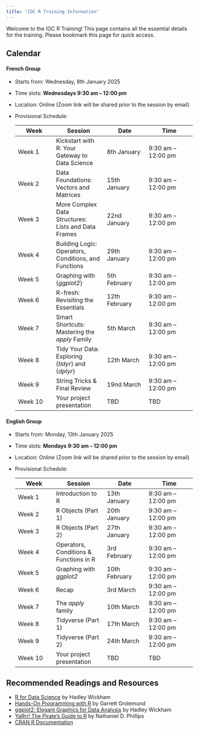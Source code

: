 ```yaml
---
title: "IOC R Training Information"
---
```


Welcome to the IOC R Training!
This page contains all the essential details for the training.
Please bookmark this page for quick access.

## Calendar

#### **French Group**

- Starts from: Wednesday, 8th January 2025  
- Time slots: **Wednesdays 9:30 am – 12:00 pm**
- Location: Online (Zoom link will be shared prior to the session by email)
- Provisional Schedule:  

  | **Week**       | **Session**          | **Date**         | **Time**           |
  |----------------|----------------------|------------------|--------------------|
  | Week 1         | Kickstart with R: Your Gateway to Data Science       | 8th January      | 9:30 am – 12:00 pm |
  | Week 2         | Data Foundations: Vectors and Matrices               | 15th January | 9:30 am – 12:00 pm |
  | Week 3         | More Complex Data Structures: Lists and Data Frames  | 22nd January | 9:30 am – 12:00 pm |
  | Week 4         | Building Logic: Operators, Conditions, and Functions | 29th January      | 9:30 am – 12:00 pm |
  | Week 5         | Graphing with {*ggplot2*}                            | 5th February | 9:30 am – 12:00 pm |
  | Week 6         | R-fresh: Revisiting the Essentials                   | 12th February | 9:30 am – 12:00 pm |
  | Week 7         | Smart Shortcuts: Mastering the *apply* Family        | 5th March      | 9:30 am – 12:00 pm |
  | Week 8         | Tidy Your Data: Exploring {*tidyr*} and {*dplyr*}    | 12th March | 9:30 am – 12:00 pm |
  | Week 9         | String Tricks & Final Review                         | 19nd March | 9:30 am – 12:00 pm |
  | Week 10        | Your project presentation                            | TBD | TBD |


#### **English Group**

- Starts from: Monday, 13th January 2025  
- Time slots: **Mondays 9:30 am – 12:00 pm**  
- Location: Online (Zoom link will be shared prior to the session by email)
- Provisional Schedule:  

  | **Week**       | **Session**          | **Date**         | **Time**           |
  |----------------|----------------------|------------------|--------------------|
  | Week 1         | Introduction to R    | 13th January      | 9:30 am – 12:00 pm |
  | Week 2         | R Objects (Part 1) | 20th January | 9:30 am – 12:00 pm |
  | Week 3         | R Objects (Part 2) | 27th January | 9:30 am – 12:00 pm |
  | Week 4         | Operators, Conditions & Functions in R    | 3rd February      | 9:30 am – 12:00 pm |
  | Week 5         | Graphing with *ggplot2* | 10th February | 9:30 am – 12:00 pm |
  | Week 6         | Recap | 3rd March | 9:30 am – 12:00 pm |
  | Week 7         | The *apply* family   | 10th March      | 9:30 am – 12:00 pm |
  | Week 8         | Tidyverse (Part 1) | 17th March | 9:30 am – 12:00 pm |
  | Week 9         | Tidyverse (Part 2) | 24th March | 9:30 am – 12:00 pm |
  | Week 10        | Your project presentation | TBD | TBD |


## Recommended Readings and Resources

- [R for Data Science](https://r4ds.had.co.nz) by Hadley Wickham
- [Hands-On Programming with R](https://rstudio-education.github.io/hopr/) by Garrett Grolemund 
- [ggplot2: Elegant Graphics for Data Analysis](https://ggplot2.tidyverse.org) by Hadley Wickham 
- [YaRrr! The Pirate’s Guide to R](https://bookdown.org/ndphillips/YaRrr/) by Nathaniel D. Phillips
- [CRAN R Documentation](https://cran.r-project.org/)

